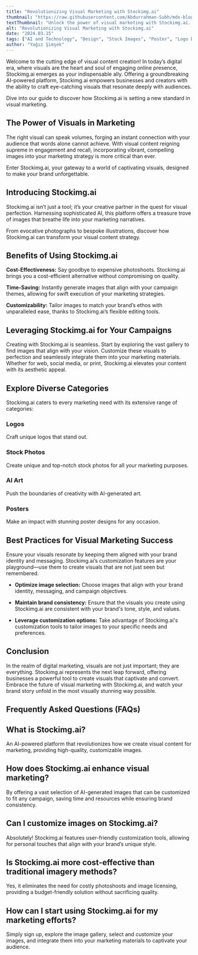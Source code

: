 ```yaml
---
title: "Revolutionizing Visual Marketing with Stockimg.ai"
thumbnail: "https://raw.githubusercontent.com/Abdurrahman-Subh/mdx-blog/main/images/revolution-marketing.png"
textThumbnail: "Unlock the power of visual marketing with Stockimg.ai. Our AI-powered platform offers high-quality images for your marketing campaigns, from stock photos to custom logos and posters. Explore our vast library of images and revolutionize your marketing strategy today!"
alt: "Revolutionizing Visual Marketing with Stockimg.ai"
date: "2024.03.15"
tags: ["AI and Technology", "Design", "Stock Images", "Poster", "Logo Design"]
author: "Yağız Şimşek"
---
```


<CustomImage
    src="https://raw.githubusercontent.com/Abdurrahman-Subh/mdx-blog/main/images/revolution-marketing.png"
    alt="Revolutionizing Visual Marketing with Stockimg.ai"
/>

Welcome to the cutting edge of visual content creation! In today’s digital era, where visuals are the heart and soul of engaging online presence, Stockimg.ai emerges as your indispensable ally. Offering a groundbreaking AI-powered platform, Stockimg.ai empowers businesses and creators with the ability to craft eye-catching visuals that resonate deeply with audiences.

Dive into our guide to discover how Stockimg.ai is setting a new standard in visual marketing.

## The Power of Visuals in Marketing

The right visual can speak volumes, forging an instant connection with your audience that words alone cannot achieve. With visual content reigning supreme in engagement and recall, incorporating vibrant, compelling images into your marketing strategy is more critical than ever.

Enter Stockimg.ai, your gateway to a world of captivating visuals, designed to make your brand unforgettable.

## Introducing Stockimg.ai

Stockimg.ai isn’t just a tool; it’s your creative partner in the quest for visual perfection. Harnessing sophisticated AI, this platform offers a treasure trove of images that breathe life into your marketing narratives.

From evocative photographs to bespoke illustrations, discover how Stockimg.ai can transform your visual content strategy.

## Benefits of Using Stockimg.ai

**Cost-Effectiveness:** Say goodbye to expensive photoshoots. Stockimg.ai brings you a cost-efficient alternative without compromising on quality.

**Time-Saving:** Instantly generate images that align with your campaign themes, allowing for swift execution of your marketing strategies.

**Customizability:** Tailor images to match your brand’s ethos with unparalleled ease, thanks to Stockimg.ai’s flexible editing tools.

## Leveraging Stockimg.ai for Your Campaigns

Creating with Stockimg.ai is seamless. Start by exploring the vast gallery to find images that align with your vision. Customize these visuals to perfection and seamlessly integrate them into your marketing materials. Whether for web, social media, or print, Stockimg.ai elevates your content with its aesthetic appeal.

## Explore Diverse Categories

Stockimg.ai caters to every marketing need with its extensive range of categories:

### Logos 
<CustomImage
    src="https://raw.githubusercontent.com/Abdurrahman-Subh/mdx-blog/main/images/logo.png"
    alt="Logo example"
/>

Craft unique logos that stand out.

### Stock Photos
<CustomImage
    src="https://raw.githubusercontent.com/Abdurrahman-Subh/mdx-blog/main/images/porsche.png"
    alt="stock photo example"
/>

Create unique and top-notch stock photos for all your marketing purposes.

### AI Art
<CustomImage
    src="https://raw.githubusercontent.com/Abdurrahman-Subh/mdx-blog/main/images/art2.png"
    alt="ai art example"
/>

Push the boundaries of creativity with AI-generated art.

### Posters
<CustomImage
    src="https://raw.githubusercontent.com/Abdurrahman-Subh/mdx-blog/main/images/poster2.png"
    alt="poster example"
/>

Make an impact with stunning poster designs for any occasion.

## Best Practices for Visual Marketing Success

Ensure your visuals resonate by keeping them aligned with your brand identity and messaging. Stockimg.ai’s customization features are your playground—use them to create visuals that are not just seen but remembered.

- **Optimize image selection:** Choose images that align with your brand identity, messaging, and campaign objectives.

- **Maintain brand consistency:** Ensure that the visuals you create using Stockimg.ai are consistent with your brand's tone, style, and values.

- **Leverage customization options:** Take advantage of Stockimg.ai's customization tools to tailor images to your specific needs and preferences.

## Conclusion

In the realm of digital marketing, visuals are not just important; they are everything. Stockimg.ai represents the next leap forward, offering businesses a powerful tool to create visuals that captivate and convert. Embrace the future of visual marketing with Stockimg.ai, and watch your brand story unfold in the most visually stunning way possible.

## Frequently Asked Questions (FAQs)

## What is Stockimg.ai?

An AI-powered platform that revolutionizes how we create visual content for marketing, providing high-quality, customizable images.

## How does Stockimg.ai enhance visual marketing?

By offering a vast selection of AI-generated images that can be customized to fit any campaign, saving time and resources while ensuring brand consistency.

## Can I customize images on Stockimg.ai?

Absolutely! Stockimg.ai features user-friendly customization tools, allowing for personal touches that align with your brand’s unique style.

## Is Stockimg.ai more cost-effective than traditional imagery methods?

Yes, it eliminates the need for costly photoshoots and image licensing, providing a budget-friendly solution without sacrificing quality.

## How can I start using Stockimg.ai for my marketing efforts?

Simply sign up, explore the image gallery, select and customize your images, and integrate them into your marketing materials to captivate your audience.
